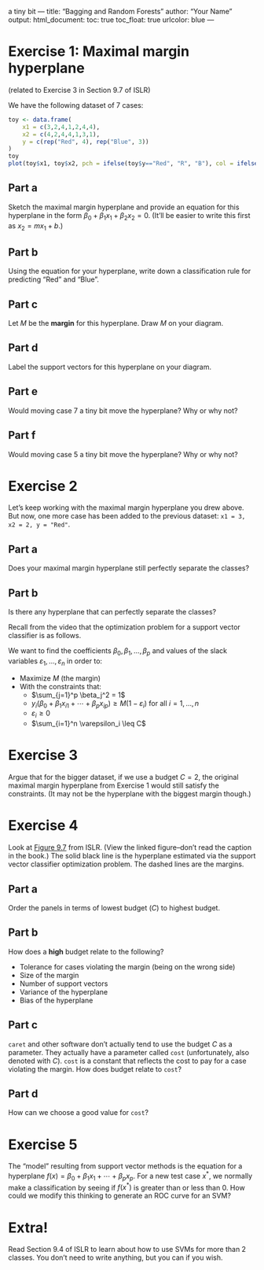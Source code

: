 a tiny bit ---
title: "Bagging and Random Forests"
author: "Your Name"
output: 
  html_document:
    toc: true
    toc_float: true
urlcolor: blue
---

# Exercise 1: Maximal margin hyperplane

(related to Exercise 3 in Section 9.7 of ISLR)

We have the following dataset of 7 cases:

```r
toy <- data.frame(
    x1 = c(3,2,4,1,2,4,4),
    x2 = c(4,2,4,4,1,3,1),
    y = c(rep("Red", 4), rep("Blue", 3))
)
toy
plot(toy$x1, toy$x2, pch = ifelse(toy$y=="Red", "R", "B"), col = ifelse(toy$y=="Red", "firebrick", "dodgerblue"), cex = 1.5, xlab = "x1", ylab = "x2")
```

## Part a

Sketch the maximal margin hyperplane and provide an equation for this hyperplane in the form $\beta_0 + \beta_1 x_1 + \beta_2 x_2 = 0$. (It'll be easier to write this first as $x_2 = mx_1 + b$.)

## Part b

Using the equation for your hyperplane, write down a classification rule for predicting "Red" and "Blue".

## Part c

Let $M$ be the **margin** for this hyperplane. Draw $M$ on your diagram.

## Part d

Label the support vectors for this hyperplane on your diagram.

## Part e

Would moving case 7 a tiny bit move the hyperplane? Why or why not?

## Part f

Would moving case 5 a tiny bit move the hyperplane? Why or why not?





# Exercise 2

Let's keep working with the maximal margin hyperplane you drew above. But now, one more case has been added to the previous dataset: `x1 = 3, x2 = 2, y = "Red"`.

## Part a

Does your maximal margin hyperplane still perfectly separate the classes?

## Part b

Is there any hyperplane that can perfectly separate the classes?





Recall from the video that the optimization problem for a support vector classifier is as follows.

We want to find the coefficients $\beta_0, \beta_1, \ldots, \beta_p$ and values of the slack variables $\varepsilon_1, \ldots, \varepsilon_n$ in order to:

- Maximize $M$ (the margin)
- With the constraints that:
    - $\sum_{j=1}^p \beta_j^2 = 1$
    - $y_i(\beta_0 + \beta_1 x_{i1} + \cdots + \beta_p x_{ip}) \geq M(1-\varepsilon_i)$ for all $i = 1,\ldots,n$
    - $\varepsilon_i \geq 0$
    - $\sum_{i=1}^n \varepsilon_i \leq C$






# Exercise 3

Argue that for the bigger dataset, if we use a budget $C = 2$, the original maximal margin hyperplane from Exercise 1 would still satisfy the constraints. (It may not be the hyperplane with the biggest margin though.)






# Exercise 4

Look at [Figure 9.7](http://www-bcf.usc.edu/~gareth/ISL/Chapter9/9.7.pdf) from ISLR. (View the linked figure--don't read the caption in the book.) The solid black line is the hyperplane estimated via the support vector classifier optimization problem. The dashed lines are the margins.


## Part a

Order the panels in terms of lowest budget ($C$) to highest budget.

## Part b

How does a **high** budget relate to the following?

- Tolerance for cases violating the margin (being on the wrong side)
- Size of the margin
- Number of support vectors
- Variance of the hyperplane
- Bias of the hyperplane

## Part c

`caret` and other software don't actually tend to use the budget $C$ as a parameter. They actually have a parameter called `cost` (unfortunately, also denoted with $C$). `cost` is a constant that reflects the cost to pay for a case violating the margin. How does budget relate to `cost`?


## Part d

How can we choose a good value for `cost`? 






# Exercise 5

The "model" resulting from support vector methods is the equation for a hyperplane $f(x) = \beta_0 + \beta_1 x_1 + \cdots + \beta_p x_p$. For a new test case $x^*$, we normally make a classification by seeing if $f(x^*)$ is greater than or less than 0. How could we modify this thinking to generate an ROC curve for an SVM?






# Extra!

Read Section 9.4 of ISLR to learn about how to use SVMs for more than 2 classes. You don't need to write anything, but you can if you wish.




